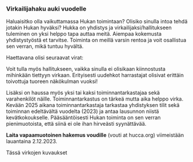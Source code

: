 
### Virkailijahaku auki vuodelle 

Haluaisitko olla vaikuttamassa Hukan toimintaan? Olisiko sinulla intoa tehdä jotakin Hukan hyväksi?
Hukka on yhdistys ja virkailijaksi/hallitukseen tuleminen on yksi helppo tapa auttaa meitä. Aiempaa
kokemusta yhdistystyöstä et tarvitse. Toiminta on meillä varsin rentoa ja voit osallistua sen
verran, mikä tuntuu hyvältä.

Haettavana olisi seuraavat virat:

<AvailableOfficerRoles />

Voit tulla myös hallitukseen, vaikka sinulla ei olisikaan kiinnostusta mihinkään tiettyyn virkaan.
Erityisesti uudehkot harrastajat olisivat erittäin toivottuja tuoreen näkökulman vuoksi!

Lisäksi on haussa myös yksi tai kaksi toiminnantarkastajaa sekä varahenkilöt näille.
Toiminnantarkastus on tärkeä mutta aika helppo virka. Kevään 2025 aikana toiminnantarkastaja
tarkastaa yhdistyksen tilit sekä toiminnan edeltävältä vuodelta (2023) ja antaa lausunnon niistä
kevätkokoukselle. Pääsääntöisesti Hukan toiminta on sen verran pienimuotoista, että siinä ei ole
ihan hirveästi syynättävää.

**Laita vapaamuotoinen hakemus voudille** (vouti at hucca.org) viimeistään lauantaina 2.12.2023.

Tässä virkojen kuvaukset

<AvailableOfficerRoleDescriptions />
